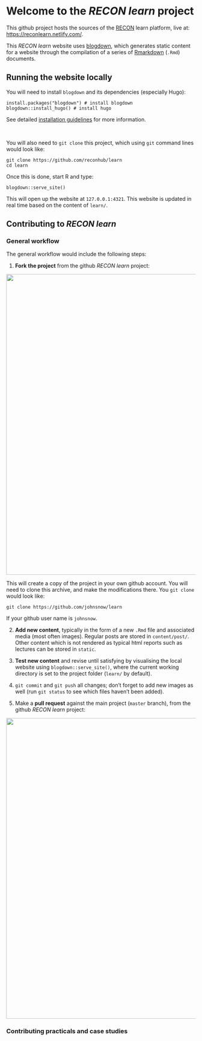 
Welcome to the *RECON learn* project
====================================

This github project hosts the sources of the
[RECON](http://www.repidemicsconsortium.org/) learn platform, live at:
[https://reconlearn.netlify.com/](https://reconlearn.netlify.com/).


This *RECON learn* website uses
[blogdown](https://bookdown.org/yihui/blogdown/), which generates static content
for a website through the compilation of a series of
[Rmarkdown](http://rmarkdown.rstudio.com/) (`.Rmd`) documents.


## Running the website locally

You will need to install `blogdown` and its dependencies (especially Hugo):
```eval
install.packages("blogdown") # install blogdown
blogdown::install_hugo() # install hugo
```

See detailed [installation
guidelines](https://bookdown.org/yihui/blogdown/installation.html) for more
information.

<br>

You will also need to `git clone` this project, which using `git` command
lines would look like:

```eval
git clone https://github.com/reconhub/learn
cd learn
```

Once this is done, start R and type:
```eval
blogdown::serve_site()
```

This will open up the website at `127.0.0.1:4321`. This website is updated in
real time based on the content of `learn/`.




## Contributing to *RECON learn*

### General workflow

The general workflow would include the following steps:

1. **Fork the project** from the github *RECON learn* project:

<center>
<img src="data/img/shot-fork.png" width="800px">
</center>

This will create a copy of the project in your own github account. You will need
to clone this archive, and make the modifications there. You `git clone` would look like:

```eval
git clone https://github.com/johnsnow/learn
```

If your github user name is `johnsnow`.  


2. **Add new content**, typically in the form of a new `.Rmd` file and
associated media (most often images). Regular posts are stored in
`content/post/`. Other content which is not rendered as typical html reports
such as lectures can be stored in `static`.

3. **Test new content** and revise until satisfying by visualising the local website
using `blogdown::serve_site()`, where the current working directory is set to
the project folder (`learn/` by default).

4. `git commit` and `git push` all changes; don't forget to add new images as
well (run `git status` to see which files haven't been added).

5. Make a **pull request** against the main project (`master` branch), from the github *RECON learn* project:

<center>
<img src="data/img/shot-pr.png" width="800px">
</center>




### Contributing practicals and case studies




